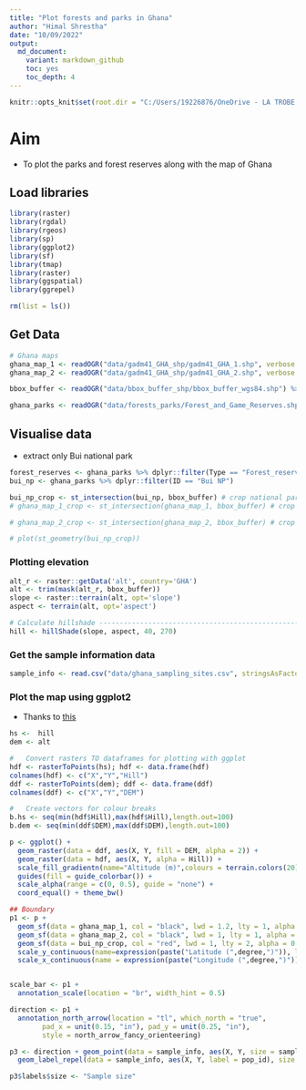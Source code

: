 ```yaml
---
title: "Plot forests and parks in Ghana"
author: "Himal Shrestha"
date: "10/09/2022"
output: 
  md_document:
    variant: markdown_github
    toc: yes
    toc_depth: 4
---
```

```r
knitr::opts_knit$set(root.dir = "C:/Users/19226876/OneDrive - LA TROBE UNIVERSITY/1_Projects/transition_ghana_LG/landscape_genetics_ghana")
```

# Aim
- To plot the parks and forest reserves along with the map of Ghana

## Load libraries
```r
library(raster)
library(rgdal)
library(rgeos)
library(sp)
library(ggplot2)
library(sf)
library(tmap)
library(raster)
library(ggspatial)
library(ggrepel)
```
```r
rm(list = ls())
```

## Get Data
```r
# Ghana maps
ghana_map_1 <- readOGR("data/gadm41_GHA_shp/gadm41_GHA_1.shp", verbose = FALSE) %>% st_as_sf()
ghana_map_2 <- readOGR("data/gadm41_GHA_shp/gadm41_GHA_2.shp", verbose = FALSE) %>% st_as_sf()

bbox_buffer <- readOGR("data/bbox_buffer_shp/bbox_buffer_wgs84.shp") %>% st_as_sf() %>% st_transform(crs = crs(ghana_map_1))

ghana_parks <- readOGR("data/forests_parks/Forest_and_Game_Reserves.shp", verbose = FALSE) %>% st_as_sf() %>% st_transform(crs = crs(ghana_map_1))
```

## Visualise data

- extract only Bui national park
```r
forest_reserves <- ghana_parks %>% dplyr::filter(Type == "Forest_reserves")
bui_np <- ghana_parks %>% dplyr::filter(ID == "Bui NP")

bui_np_crop <- st_intersection(bui_np, bbox_buffer) # crop national park to the transition region boundary
# ghana_map_1_crop <- st_intersection(ghana_map_1, bbox_buffer) # crop ghana administrative borders to the transition region boundary

# ghana_map_2_crop <- st_intersection(ghana_map_2, bbox_buffer) # crop ghana administrative borders to the transition region boundary

# plot(st_geometry(bui_np_crop))
```
### Plotting elevation
```r
alt_r <- raster::getData('alt', country='GHA')
alt <- trim(mask(alt_r, bbox_buffer))
slope <- raster::terrain(alt, opt='slope')
aspect <- terrain(alt, opt='aspect')

# Calculate hillshade -----------------------------------------------------
hill <- hillShade(slope, aspect, 40, 270)
```


### Get the sample information data
```r
sample_info <- read.csv("data/ghana_sampling_sites.csv", stringsAsFactors = TRUE)
```


### Plot the map using ggplot2
+ Thanks to [this](https://stackoverflow.com/questions/11179666/ggplot2-raster-plotting-does-not-work-as-expected-when-setting-alpha-values)
```r
hs <-  hill
dem <- alt

#   Convert rasters TO dataframes for plotting with ggplot
hdf <- rasterToPoints(hs); hdf <- data.frame(hdf)
colnames(hdf) <- c("X","Y","Hill")
ddf <- rasterToPoints(dem); ddf <- data.frame(ddf)
colnames(ddf) <- c("X","Y","DEM")

#   Create vectors for colour breaks
b.hs <- seq(min(hdf$Hill),max(hdf$Hill),length.out=100)
b.dem <- seq(min(ddf$DEM),max(ddf$DEM),length.out=100)
```

```r
p <- ggplot() + 
  geom_raster(data = ddf, aes(X, Y, fill = DEM, alpha = 2)) + 
  geom_raster(data = hdf, aes(X, Y, alpha = Hill)) +
  scale_fill_gradientn(name="Altitude (m)",colours = terrain.colors(20))+
  guides(fill = guide_colorbar()) +
  scale_alpha(range = c(0, 0.5), guide = "none") +
  coord_equal() + theme_bw()

## Boundary
p1 <- p + 
  geom_sf(data = ghana_map_1, col = "black", lwd = 1.2, lty = 1, alpha = 0.01) +
  geom_sf(data = ghana_map_2, col = "black", lwd = 1, lty = 1, alpha = 0.01)+
  geom_sf(data = bui_np_crop, col = "red", lwd = 1, lty = 2, alpha = 0.01)+
  scale_y_continuous(name=expression(paste("Latitude (",degree,")")), limits=c(7.627786, 8.809457),expand=c(0,0))+
  scale_x_continuous(name = expression(paste("Longitude (",degree,")")), limits=c(-2.475539, 0.194787),expand=c(0,0))


scale_bar <- p1 +
  annotation_scale(location = "br", width_hint = 0.5) 

direction <- p1 +
  annotation_north_arrow(location = "tl", which_north = "true", 
        pad_x = unit(0.15, "in"), pad_y = unit(0.25, "in"),
        style = north_arrow_fancy_orienteering)

p3 <- direction + geom_point(data = sample_info, aes(X, Y, size = sample_numbers), shape = 21, colour = "black", fill = "white", stroke = 2, alpha = 0.8) +
  geom_label_repel(data = sample_info, aes(X, Y, label = pop_id), size = 5, alpha = 1) + theme_bw(base_family = "Arial", base_size = 18) 

p3$labels$size <- "Sample size"
  
```

